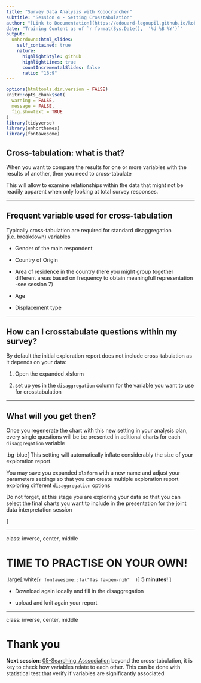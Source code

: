 ```yaml
---
title: "Survey Data Analysis with Kobocruncher"
subtitle: "Session 4 - Setting Crosstabulation"
author: "[Link to Documentation](https://edouard-legoupil.github.io/kobocruncher/) -- [Link to Previous Session](03-Grouping_Questions.html) -- [Link to Next Session](05-Searching_Asssociation.html)  "
date: "Training Content as of `r format(Sys.Date(),  '%d %B %Y')`"
output:
  unhcrdown::html_slides:
    self_contained: true
    nature:
      highlightStyle: github
      highlightLines: true
      countIncrementalSlides: false
      ratio: "16:9"
---
```


```r
options(htmltools.dir.version = FALSE)
knitr::opts_chunk$set(
  warning = FALSE,
  message = FALSE,
  fig.showtext = TRUE
)
library(tidyverse)
library(unhcrthemes)
library(fontawesome)
```

 
## Cross-tabulation: what is that?


When you want to compare the results for one or more variables with the results of another, then you need to cross-tabulate


This will allow to examine relationships within the data that might not be readily apparent when only looking at total survey responses.


---

## Frequent variable used for cross-tabulation

Typically cross-tabulation are required for standard disaggregation (i.e. breakdown) variables

 * Gender of the main respondent

 * Country of Origin

 * Area of residence in the country (here you might group together different areas based on frequency to obtain meaningfull representation -see session 7)
 
 * Age
 
 * Displacement type

---

## How can I crosstabulate questions within my survey?


By default the initial exploration report does not include cross-tabulation as it depends on your data:


 1. Open the expanded xlsform 
 
 2. set up yes in the `disaggregation` column for the variable you want to use for crosstabulation
 
---

## What will you get then?

Once you regenerate the chart with this new setting in your analysis plan, every single questions will be be presented in aditional charts for each `disaggregation` variable

 .bg-blue[
This setting will automatically inflate considerably the size of your exploration report.

You may save you expanded `xlsform` with a new name and adjust your parameters settings so that you can create multiple exploration report exploring different `disaggregation` options

Do not forget, at this stage you are exploring your data so that you can select the final charts you want to include in the presentation for the joint data interpretation session

]   

---

class: inverse, center, middle

# TIME TO PRACTISE ON YOUR OWN! 

.large[.white[`r fontawesome::fa("fas fa-pen-nib"  )  `] **5 minutes! **] 

 - Download again locally and fill in the disaggregation
 
 - upload and knit again your report
 


 
---
class: inverse, center, middle

# Thank you



__Next session__:   [05-Searching_Asssociation](05-Searching_Asssociation.html) beyond the cross-tabulation, it is key to check how variables relate to each other. This can be done with statistical test that verify if variables are significantly associated
